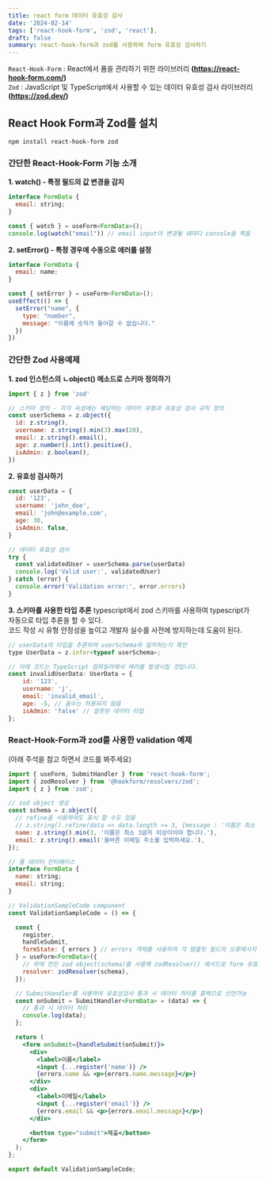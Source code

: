 ```yaml
---
title: react form 데이터 유효성 검사
date: '2024-02-14'
tags: ['react-hook-form', 'zod', 'react'],
draft: false
summary: react-hook-form과 zod를 사용하여 form 유효성 검사하기
---
```


<TOCInline toc={props.toc} toHeading={4} />

`React-Hook-Form` : React에서 폼을 관리하기 위한 라이브러리 **(https://react-hook-form.com/)**  
`Zod` : JavaScript 및 TypeScript에서 사용할 수 있는 데이터 유효성 검사 라이브러리 **(https://zod.dev/)**

## React Hook Form과 Zod를 설치

```node
npm install react-hook-form zod
```

### 간단한 React-Hook-Form 기능 소개

**1. watch() - 특정 필드의 값 변경을 감지**

```jsx
interface FormData {
  email: string;
}

const { watch } = useForm<FormData>();
console.log(watch("email")) // email input이 변경될 때마다 console을 찍음
```

**2. setError() - 특정 경우에 수동으로 에러를 설정**

```jsx
interface FormData {
  email: name;
}

const { setError } = useForm<FormData>();
useEffect(() => {
  setError("name", {
    type: "number",
    message: "이름에 숫자가 들어갈 수 없습니다."
  })
})
```

### 간단한 Zod 사용예제

**1. zod 인스턴스의 ㄴobject() 메소드로 스키마 정의하기**

```jsx
import { z } from 'zod'

// 스키마 정의 - 각각 속성에는 해당하는 데이터 유형과 유효성 검사 규칙 정의
const userSchema = z.object({
  id: z.string(),
  username: z.string().min(3).max(20),
  email: z.string().email(),
  age: z.number().int().positive(),
  isAdmin: z.boolean(),
})
```

**2. 유효성 검사하기**

```jsx
const userData = {
  id: '123',
  username: 'john_doe',
  email: 'john@example.com',
  age: 30,
  isAdmin: false,
}

// 데이터 유효성 검사
try {
  const validatedUser = userSchema.parse(userData)
  console.log('Valid user:', validatedUser)
} catch (error) {
  console.error('Validation error:', error.errors)
}
```

**3. 스키마를 사용한 타입 추론**
typescript에서 zod 스키마를 사용하여 typescript가 자동으로 타입 추론을 할 수 있다.  
코드 작성 시 유형 안정성을 높이고 개발자 실수를 사전에 방지하는데 도움이 된다.

```jsx
// userData의 타입을 추론하여 userSchema와 일치하는지 확인
type UserData = z.infer<typeof userSchema>;

// 아래 코드는 TypeScript 컴파일러에서 에러를 발생시킬 것입니다.
const invalidUserData: UserData = {
    id: '123',
    username: 'j',
    email: 'invalid_email',
    age: -5, // 음수는 허용되지 않음
    isAdmin: 'false' // 잘못된 데이터 타입
};
```

### React-Hook-Form과 zod를 사용한 validation 예제

(아래 주석을 참고 하면서 코드를 봐주세요)

```jsx
import { useForm, SubmitHandler } from 'react-hook-form';
import { zodResolver } from '@hookform/resolvers/zod';
import { z } from 'zod';

// zod object 생성
const schema = z.object({
  // refine을 사용하여도 표시 할 수도 있음
  // z.string().refine(data => data.length >= 3, {message : '이름은 최소 3글자~'})
  name: z.string().min(3, '이름은 최소 3글자 이상이어야 합니다.'),
  email: z.string().email('올바른 이메일 주소를 입력하세요.'),
});

// 폼 데이터 인터페이스
interface FormData {
  name: string;
  email: string;
}

// ValidationSampleCode component
const ValidationSampleCode = () => {

  const {
    register,
    handleSubmit,
    formState: { errors } // errors 객체를 사용하여 각 템플릿 필드의 오류메시지 표시 가능
  } = useForm<FormData>({
    // 위에 만든 zod object(schema)를 사용해 zodResolver() 메서드로 form 유효성 검사
    resolver: zodResolver(schema),
  });

  // SubmitHandler를 사용하여 유효성검사 통과 시 데이터 처리를 콜백으로 선언가능
  const onSubmit = SubmitHandler<FormData> = (data) => {
    // 통과 시 데이터 처리
    console.log(data);
  };

  return (
    <form onSubmit={handleSubmit(onSubmit)}>
      <div>
        <label>이름</label>
        <input {...register('name')} />
        {errors.name && <p>{errors.name.message}</p>}
      </div>
      <div>
        <label>이메일</label>
        <input {...register('email')} />
        {errors.email && <p>{errors.email.message}</p>}
      </div>

      <button type="submit">제출</button>
    </form>
  );
};

export default ValidationSampleCode;
```
